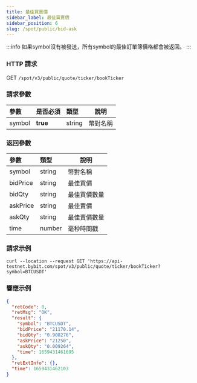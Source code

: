 ```yaml
---
title: 最佳買賣價
sidebar_label: 最佳買賣價
sidebar_position: 6
slug: /spot/public/bid-ask
---
```


:::info
如果symbol沒有被發送，所有symbol的最佳訂單簿價格都會被返回。
:::

### HTTP 請求
GET <code>/spot/v3/public/quote/ticker/bookTicker</code>

### 請求參數
| 參數 | 是否必須 | 類型 | 說明|
|:----- |:-------|:-----|------ |
|symbol | **true** | string | 幣對名稱 |

### 返回參數
| 參數 | 類型 | 說明|
|:----- |:-----|----- |
| symbol | string | 幣對名稱 |
| bidPrice | string | 最佳買價 |
| bidQty | string | 最佳買價數量 |
| askPrice | string | 最佳賣價 |
| askQty | string | 最佳賣價數量 |
| time | number | 毫秒時間戳 |

### 請求示例

```http
curl --location --request GET 'https://api-testnet.bybit.com/spot/v3/public/quote/ticker/bookTicker?symbol=BTCUSDT'
```

### 響應示例

```json
{
  "retCode": 0,
  "retMsg": "OK",
  "result": {
    "symbol": "BTCUSDT",
    "bidPrice": "21170.14",
    "bidQty": "0.908276",
    "askPrice": "21250",
    "askQty": "0.009264",
    "time": 1659431461695
  },
  "retExtInfo": {},
  "time": 1659431462103
}
```

